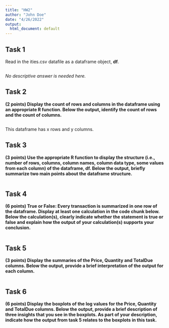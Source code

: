 ```yaml
---
title: "HW2"
author: "John Doe"
date: "4/26/2022"
output:
  html_document: default
---
```


## Task 1  

Read in the ities.csv datafile as a dataframe object, __df__. 

```r

```

_No descriptive answer is needed here._

## Task 2  

__(2 points) Display the count of rows and columns in the dataframe using an appropriate R function. Below the output, identify the count of rows and the count of columns.__  

```r

```

This dataframe has x rows and y columns.

## Task 3  

__(3 points) Use the appropriate R function to display the structure (i.e., number of rows, columns, column names, column data type, some values from each column) of the dataframe, df. Below the output, briefly summarize two main points about the dataframe structure.__

```r

```

## Task 4  

__(6 points) True or False: Every transaction is summarized in one row of the dataframe. Display at least one calculation in the code chunk below. Below the calculation(s), clearly indicate whether the statement is true or false and explain how the output of your calculation(s) supports your conclusion.__

```r


```

## Task 5  

__(3 points) Display the summaries of the Price, Quantity and TotalDue columns. Below the output, provide a brief interpretation of the output for each column.__

```r


```
 
## Task 6  

__(6 points) Display the boxplots of the log values for the Price, Quantity and TotalDue columns. Below the output, provide a brief description of three insights that you see in the boxplots. As part of your description, indicate how the output from task 5 relates to the boxplots in this task.__

```r

```




